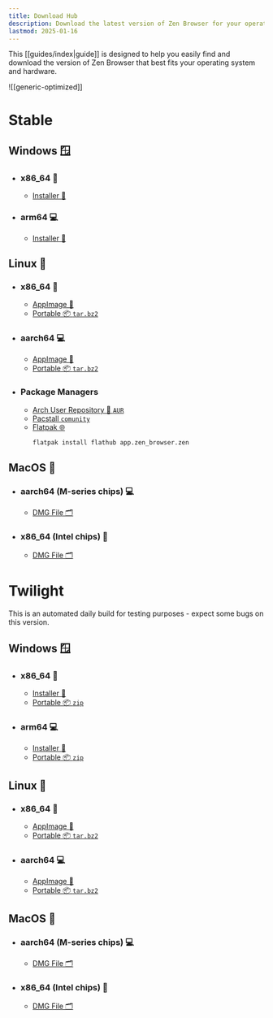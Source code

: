 ```yaml
---
title: Download Hub
description: Download the latest version of Zen Browser for your operating system.
lastmod: 2025-01-16
---
```



This [[guides/index|guide]] is designed to help you easily find and download the version of Zen Browser that best fits your operating system and hardware.

<Callout type="question" title="What happened to Generic and Optimized builds?">
  ![[generic-optimized]]
</Callout>

# Stable

## Windows 🪟

- ### x86_64 💽

  - [Installer 🚀](https://github.com/zen-browser/desktop/releases/latest/download/zen.installer.exe)

- ### arm64 💻

  - [Installer 🚀](https://github.com/zen-browser/desktop/releases/latest/download/zen.installer-arm64.exe)

## Linux 🐧

- ### x86_64 💽
  - [AppImage 🚀](https://github.com/zen-browser/desktop/releases/latest/download/zen-x86_64.AppImage)
  - [Portable 📦 `tar.bz2`](https://github.com/zen-browser/desktop/releases/latest/download/zen.linux-x86_64.tar.bz2)
- ### aarch64 💻

  - [AppImage 🚀](https://github.com/zen-browser/desktop/releases/latest/download/zen-aarch64.AppImage)
  - [Portable 📦 `tar.bz2`](https://github.com/zen-browser/desktop/releases/latest/download/zen.linux-aarch64.tar.bz2)

- ### Package Managers

  - [Arch User Repository 📂 `AUR`](https://aur.archlinux.org/packages/zen-browser-bin)
  - [Pacstall `comunity`](https://pacstall.dev/packages/zen-browser-bin)
  - [Flatpak 🌐](https://flathub.org/apps/io.github.zen_browser.zen)
    ```bash
    flatpak install flathub app.zen_browser.zen
    ```

## MacOS 🍎

- ### aarch64 (M-series chips) 💻
  - [DMG File 🗂️](https://github.com/zen-browser/desktop/releases/latest/download/zen.macos-aarch64.dmg)
- ### x86_64 (Intel chips) 💽

  - [DMG File 🗂️](https://github.com/zen-browser/desktop/releases/latest/download/zen.macos-x86_64.dmg)

# Twilight

<Callout type="warn" title="Note">
  This is an automated daily build for testing purposes - expect some bugs on this version.
</Callout>

## Windows 🪟

- ### x86_64 💽

  - [Installer 🚀](https://github.com/zen-browser/desktop/releases/download/twilight/zen.installer.exe)
  - [Portable 📦 `zip`](https://github.com/zen-browser/desktop/releases/download/twilight/zen.win-x86_64.zip)

- ### arm64 💻

  - [Installer 🚀](https://github.com/zen-browser/desktop/releases/download/twilight/zen.installer-arm64.exe)
  - [Portable 📦 `zip`](https://github.com/zen-browser/desktop/releases/download/twilight/zen.win-arm64.zip)

## Linux 🐧

- ### x86_64 💽
  - [AppImage 🚀](https://github.com/zen-browser/desktop/releases/download/twilight/zen-x86_64.AppImage)
  - [Portable 📦 `tar.bz2`](https://github.com/zen-browser/desktop/releases/download/twilight/zen.linux-x86_64.tar.bz2)
- ### aarch64 💻
  - [AppImage 🚀](https://github.com/zen-browser/desktop/releases/download/twilight/zen-aarch64.AppImage)
  - [Portable 📦 `tar.bz2`](https://github.com/zen-browser/desktop/releases/download/twilight/zen.linux-aarch64.tar.bz2)

## MacOS 🍎

- ### aarch64 (M-series chips) 💻
  - [DMG File 🗂️](https://github.com/zen-browser/desktop/releases/download/twilight/zen.macos-aarch64.dmg)
- ### x86_64 (Intel chips) 💽

  - [DMG File 🗂️](https://github.com/zen-browser/desktop/releases/download/twilight/zen.macos-x86_64.dmg)
